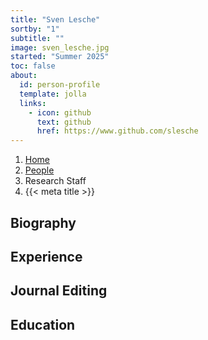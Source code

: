 ```yaml
---
title: "Sven Lesche"
sortby: "1"
subtitle: ""
image: sven_lesche.jpg
started: "Summer 2025"
toc: false
about:
  id: person-profile
  template: jolla
  links:
    - icon: github
      text: github
      href: https://www.github.com/slesche
---
```


```{=html}
<nav aria-label="breadcrumb">
  <ol class="breadcrumb">
    <li class="breadcrumb-item"><a href="../../index.html">Home</a></li>
    <li class="breadcrumb-item"><a href="../../people.html">People</a></li>
    <li class="breadcrumb-item active">Research Staff</li>
    <li class="breadcrumb-item active" aria-current="page">{{< meta title >}}</li>
  </ol>
</nav>
```

:::{#person-profile}
:::

## Biography

## Experience

## Journal Editing

## Education

